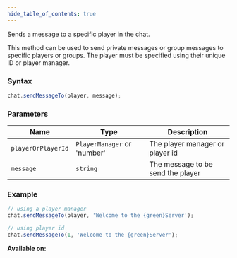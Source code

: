 ```yaml
---
hide_table_of_contents: true
---
```



Sends a message to a specific player in the chat.

This method can be used to send private messages or group messages to specific players or groups. The player must be specified using their unique ID or player manager.

### Syntax

```js
chat.sendMessageTo(player, message);
```

### Parameters

| Name               | Type                        | Description                       |
| ------------------ | --------------------------- | --------------------------------- |
| `playerOrPlayerId` | `PlayerManager` or 'number' | The player manager or player id   |
| `message`          | `string`                    | The message to be send the player |

### Example

```js
// using a player manager
chat.sendMessageTo(player, 'Welcome to the {green}Server');

// using player id
chat.sendMessageTo(1, 'Welcome to the {green}Server');
```

**Available on:** <ServerTag />
